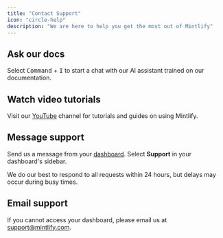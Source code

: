 ```yaml
---
title: "Contact Support"
icon: "circle-help"
description: "We are here to help you get the most out of Mintlify"
---
```


## Ask our docs

Select <kbd>Command</kbd> + <kbd>I</kbd> to start a chat with our AI assistant trained on our documentation.

## Watch video tutorials

Visit our [YouTube](https://www.youtube.com/@GetMintlify/videos) channel for tutorials and guides on using Mintlify.

## Message support

Send us a message from your [dashboard](https://dashboard.mintlify.com/). Select **Support** in your dashboard's sidebar.

<Info>
We do our best to respond to all requests within 24 hours, but delays may occur during busy times.
</Info>

## Email support

If you cannot access your dashboard, please email us at <a href="mailto:support@mintlify.com">support@mintlify.com</a>.
